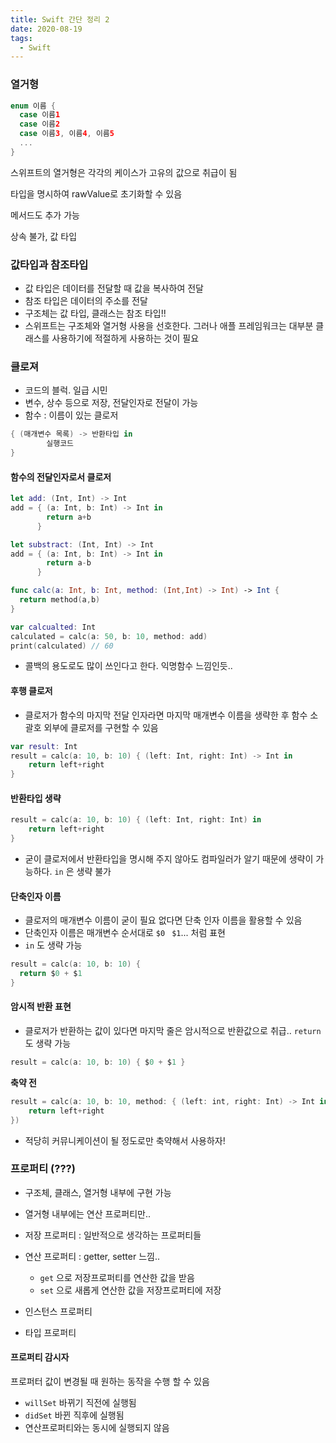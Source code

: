 ```yaml
---
title: Swift 간단 정리 2
date: 2020-08-19
tags:
  - Swift
---
```


### 열거형

```swift
enum 이름 {
  case 이름1
  case 이름2
  case 이름3, 이름4, 이름5
  ...
}
```

스위프트의 열거형은 각각의 케이스가 고유의 값으로 취급이 됨

타입을 명시하여 rawValue로 초기화할 수 있음

메서드도 추가 가능

상속 불가, 값 타입

### 값타입과 참조타입

- 값 타입은 데이터를 전달할 때 값을 복사하여 전달
- 참조 타입은 데이터의 주소를 전달
- 구조체는 값 타입, 클래스는 참조 타입!!
- 스위프트는 구조체와 열거형 사용을 선호한다. 그러나 애플 프레임워크는 대부분 클래스를 사용하기에 적절하게 사용하는 것이 필요

### 클로져

- 코드의 블럭. 일급 시민
- 변수, 상수 등으로 저장, 전달인자로 전달이 가능
- 함수 : 이름이 있는 클로저

```swift
{ (매개변수 목록) -> 반환타입 in
		실행코드
}
```

#### 함수의 전달인자로서 클로저

```swift
let add: (Int, Int) -> Int
add = { (a: Int, b: Int) -> Int in
      	return a+b
      }

let substract: (Int, Int) -> Int
add = { (a: Int, b: Int) -> Int in
      	return a-b
      }

func calc(a: Int, b: Int, method: (Int,Int) -> Int) -> Int {
  return method(a,b)
}

var calcualted: Int
calculated = calc(a: 50, b: 10, method: add)
print(calculated) // 60
```

- 콜백의 용도로도 많이 쓰인다고 한다. 익명함수 느낌인듯..

#### 후행 클로저

- 클로저가 함수의 마지막 전달 인자라면 마지막 매개변수 이름을 생략한 후 함수 소괄호 외부에 클로저를 구현할 수 있음

```swift
var result: Int
result = calc(a: 10, b: 10) { (left: Int, right: Int) -> Int in
	return left+right                           
}
```

#### 반환타입 생략

````swift
result = calc(a: 10, b: 10) { (left: Int, right: Int) in
	return left+right                           
}
````

- 굳이 클로저에서 반환타입을 명시해 주지 않아도 컴파일러가 알기 때문에 생략이 가능하다. `in` 은 생략 불가

#### 단축인자 이름

- 클로저의 매개변수 이름이 굳이 필요 없다면 단축 인자 이름을 활용할 수 있음
- 단축인자 이름은 매개변수 순서대로 `$0` ` $1`... 처럼 표현
- `in` 도 생략 가능

```swift
result = calc(a: 10, b: 10) { 
  return $0 + $1
}
```

#### 암시적 반환 표현

- 클로저가 반환하는 값이 있다면 마지막 줄은 암시적으로 반환값으로 취급.. `return` 도 생략 가능

```swift
result = calc(a: 10, b: 10) { $0 + $1 }
```

**축약 전**

```swift
result = calc(a: 10, b: 10, method: { (left: int, right: Int) -> Int in
	return left+right
})
```

- 적당히 커뮤니케이션이 될 정도로만 축약해서 사용하자!

### 프로퍼티 (???)

- 구조체, 클래스, 열거형 내부에 구현 가능
- 열거형 내부에는 연산 프로퍼티만..

- 저장 프로퍼티 : 일반적으로 생각하는 프로퍼티들
- 연산 프로퍼티 : getter, setter 느낌.. 
  - `get` 으로 저장프로퍼티를 연산한 값을 받음
  - `set` 으로 새롭게 연산한 값을 저장프로퍼티에 저장
- 인스턴스 프로퍼티
- 타입 프로퍼티

#### 프로퍼티 감시자

프로퍼터 값이 변경될 때 원하는 동작을 수행 할 수 있음

- `willSet` 바뀌기 직전에 실행됨
- `didSet` 바뀐 직후에 실행됨
- 연산프로퍼티와는 동시에 실행되지 않음

### 